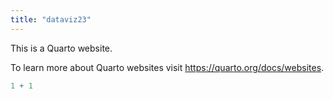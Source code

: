 ```yaml
---
title: "dataviz23"
---
```


This is a Quarto website.

To learn more about Quarto websites visit <https://quarto.org/docs/websites>.

```r
1 + 1
```
